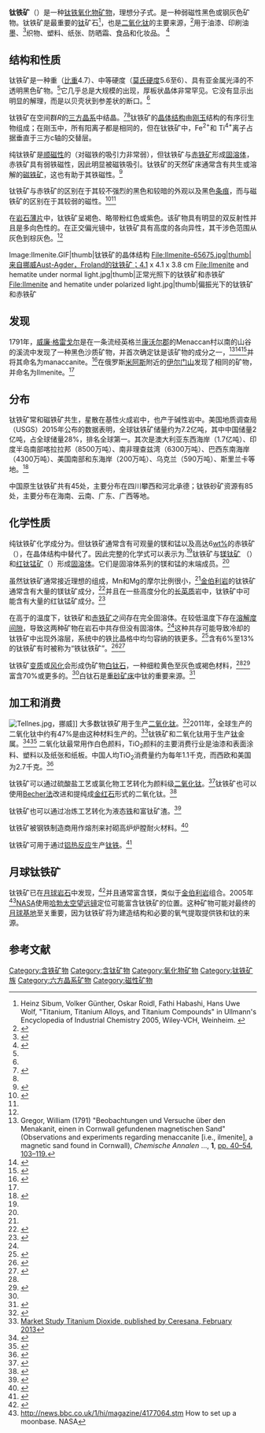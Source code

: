{{Infobox mineral
| name        = 钛铁矿
| category    = [[氧化物矿物|氧化物矿物]]
| boxwidth    = 
| boxbgcolor  = 
| image       = Ilmenite-155036.jpg
| imagesize   = 
| caption     = 来自俄罗斯乌拉尔地区南乌拉尔车里雅宾斯克州伊尔门山米亚斯的钛铁矿。4.5 x 4.3 x 1.5cm
| formula     = {{Chem|Fe||Ti||O|3}}
| IMAsymbol   = Ilm<ref>{{Cite journal|last=Warr|first=L.N.|date=2021|title=IMA–CNMNC approved mineral symbols|url=https://www.cambridge.org/core/journals/mineralogical-magazine/article/imacnmnc-approved-mineral-symbols/62311F45ED37831D78603C6E6B25EE0A|journal=Mineralogical Magazine|volume=85|issue=3|pages=291–320|doi=10.1180/mgm.2021.43|bibcode=2021MinM...85..291W|s2cid=235729616}}</ref>
| strunz      = 4.CB.05
| dana        = 04.03.05.01
| system      = [[三方|三方]]
| class       = 菱面体 ({{overline|3}}) <br/>[[H-M记号|H-M记号]]: ({{overline|3}})
| symmetry    = ''R''{{overline|3}} (no. 148)
| unit cell   = a = 5.08854(7) <br/>c = 14.0924(3) [Å]: Z = 6
| color       = 铁黑色；灰色，反射光下带褐色
| habit       = 粒状到块状和赤铁矿或磁铁矿的层状出溶
| twinning    = {0001}简单，{10{{overline|1}}1}层状
| cleavage    = 无；{0001}和{10{{overline|1}}1}裂理
| fracture    = 贝壳状到亚贝壳状
| tenacity    = 脆
| mohs        = 5–6
| luster      = 金属到半金属光泽
| refractive  = 
| opticalprop = 单轴 (–)
| birefringence = 强；O = 粉棕色，E = 深棕色（双反射）
| pleochroism = 
| streak      = 黑色
| gravity     = 4.70–4.79
| density     = 
| melt        = 
| fusibility  = 
| diagnostic  = 
| solubility  = 
| diaphaneity = 不透明
| other       = 弱磁性
| references  = <ref>{{cite web |last1=Barthelmy |first1=David |title=Ilmenite Mineral Data |url=http://webmineral.com/data/Ilmenite.shtml |website=Mineralogy Database |publisher=Webmineral.com |access-date=12 February 2022 |date=2014}}</ref><ref name=HBM>{{cite book |editor-first1=John W. |editor-last1=Anthony |editor-first2=Richard A. |editor-last2=Bideaux |editor-first3=Kenneth W. |editor-last3=Bladh |editor-first4=Monte C. |editor-last4=Nichols |title=Handbook of Mineralogy |publisher=Mineralogical Society of America |location=Chantilly, VA, USA |url=http://rruff.geo.arizona.edu/doclib/hom/ilmenite.pdf |access-date=12 February 2022 |chapter=Ilmenite}}</ref><ref name=Mindat>{{mindat|id=2013|name=ilmenite}}</ref>
}}
'''钛铁矿'''（{{lang-en|Ilmenite}}）是一种[[钛|钛]][[铁|铁]][[氧化物矿物|氧化物矿物]]，理想分子式{{Chem|Fe||Ti||O|3}}。是一种弱磁性黑色或钢灰色矿物。钛铁矿是最重要的[[钛|钛]]矿石<ref>Heinz Sibum, Volker Günther, Oskar Roidl, Fathi Habashi, Hans Uwe Wolf, "Titanium, Titanium Alloys, and Titanium Compounds" in Ullmann's Encyclopedia of Industrial Chemistry 2005, Wiley-VCH, Weinheim. {{doi|10.1002/14356007.a27_095}}</ref>，也是[[二氧化钛|二氧化钛]]的主要来源，<ref>{{cite book |title=地学前缘 |date=2000 |publisher=中国地质大学 |location=北京 |page=45}}</ref>用于油漆、印刷油墨、<ref>{{Cite web|url=http://www.sanbohk.com/uploadfiles/2014-2/2014211105416156.pdf|title=Sachtleben RDI-S|access-date=2018-12-25|archive-date=2018-12-25|archive-url=https://web.archive.org/web/20181225130335/http://www.sanbohk.com/uploadfiles/2014-2/2014211105416156.pdf|url-status=dead}}</ref>织物、塑料、纸张、防晒霜、食品和化妆品。
<ref>{{Cite web|url=http://www.mineralcommodities.com/products/|title=Products|website=Mineral Commodities Ltd|access-date=2016-08-08}}</ref>

==结构和性质==
钛铁矿是一种重（[[比重|比重]]4.7）、中等硬度（[[莫氏硬度|莫氏硬度]]5.6至6）、具有亚金属光泽的不透明黑色矿物。<ref name=KleinHurlbut1993/>它几乎总是大规模的出现，厚板状晶体非常罕见。它没有显示出明显的解理，而是以贝壳状到参差状的断口。<ref name=Sinkankas1964/>

钛铁矿在空间群''R''{{overline|3}}的[[三方晶系|三方晶系]]中结晶。<ref name=Nesse2000>{{cite book |last1=Nesse |first1=William D. |title=Introduction to mineralogy |date=2000 |publisher=Oxford University Press |location=New York |isbn=9780195106916 |pages=366–367}}</ref><ref name=HBM/>钛铁矿的[[晶体结构|晶体结构]]由[[刚玉|刚玉]]结构的有序衍生物组成；在刚玉中，所有阳离子都是相同的，但在钛铁矿中，Fe<sup>2+</sup>和 Ti<sup>4+</sup>离子占据垂直于三方c轴的交替层。

纯钛铁矿是[[顺磁性|顺磁性]]的（对磁铁的吸引力非常弱），但钛铁矿与[[赤铁矿|赤铁矿]]形成[[固溶体|固溶体]]，赤铁矿具有弱铁磁性，因此明显被磁铁吸引。钛铁矿的天然矿床通常含有共生或溶解的[[磁铁矿|磁铁矿]]，这也有助于其铁磁性。<ref name=KleinHurlbut1993>{{cite book |last1=Klein |first1=Cornelis |last2=Hurlbut |first2=Cornelius S., Jr. |title=Manual of mineralogy : (after James D. Dana) |url=https://archive.org/details/manualofmineraloed21klei |date=1993 |publisher=Wiley |location=New York |isbn=047157452X |edition=21st |pages=[https://archive.org/details/manualofmineraloed21klei/page/380 380]–381}}</ref>

钛铁矿与赤铁矿的区别在于其较不强烈的黑色和较暗的外观以及黑色[[条痕|条痕]]，而与磁铁矿的区别在于其较弱的磁性。<ref name=Sinkankas1964>{{cite book |last1=Sinkankas |first1=John |title=Mineralogy for amateurs. |date=1964 |publisher=Van Nostrand |location=Princeton, N.J. |isbn=0442276249 |pages=328–329}}</ref><ref name=KleinHurlbut1993/>

在[[岩石薄片|岩石薄片]]中，钛铁矿呈褐色、略带粉红色或紫色。该矿物具有明显的双反射性并且是多向色性的。在正交偏光镜中，钛铁矿具有高度的各向异性，其干涉色范围从灰色到棕灰色。<ref name=Nesse2000/>
<gallery>
Image:Ilmenite.GIF|thumb|钛铁矿的晶体结构
File:Ilmenite-65675.jpg|thumb|来自挪威Aust-Agder，Froland的钛铁矿；4.1 x 4.1 x 3.8 cm
File:Ilmenite and hematite under normal light.jpg|thumb|正常光照下的钛铁矿和赤铁矿
File:Ilmenite and hematite under polarized light.jpg|thumb|偏振光下的钛铁矿和赤铁矿
</gallery>

==发现==
1791年，[[威廉·格雷戈尔|威廉·格雷戈尔]]是在一条流经英格兰[[康沃尔郡|康沃尔郡]]的Menaccan村以南的山谷的溪流中发现了一种黑色沙质矿物，并首次确定钛是该矿物的成分之一，<ref>Gregor, William (1791) "Beobachtungen und Versuche über den Menakanit, einen in Cornwall gefundenen magnetischen Sand" (Observations and experiments regarding menaccanite [i.e., ilmenite], a magnetic sand found in Cornwall), ''Chemische Annalen'' …, '''1''', [https://books.google.com/books?id=ZFAyAQAAMAAJ&pg=PA40#v=onepage&q&f=false pp. 40–54], [https://books.google.com/books?id=ZFAyAQAAMAAJ&pg=PA103#v=onepage&q&f=false 103–119.]</ref><ref>{{cite book|title=Nature's Building Blocks: An A-Z Guide to the Elements|last1=Emsley|first1=John|publisher=Oxford University Press|year=2001|location=Oxford, England, UK|isbn=978-0-19-850340-8 |chapter=Titanium |chapter-url=https://books.google.com/books?id=j-Xu07p3cKwC|url-access=registration|url=https://archive.org/details/naturesbuildingb0000emsl}}</ref><ref>{{cite book |last1=Woodford |first1=Chris |title=Titanium |date=2003 |publisher=Benchmark Books |location=New York |isbn=9780761414612 |page=7 |url=https://www.google.com/books/edition/Titanium/84W_FvfskTsC?hl=en&gbpv=1&dq=history+of+titanium&pg=PA4&printsec=frontcover |access-date=22 February 2022}}</ref>并将其命名为manaccanite。<ref>{{cite journal |last1=Habashi |first1=Fathi |title=Historical Introduction to Refractory Metals |journal=Mineral Processing and Extractive Metallurgy Review |date=January 2001 |volume=22 |issue=1 |pages=25–53 |doi=10.1080/08827509808962488|s2cid=100370649 }}</ref>在俄罗斯[[米阿斯|米阿斯]]附近的[[伊尔门山|伊尔门山]]发现了相同的矿物，并命名为Ilmenite。<ref name=Sinkankas1964/>

==分布==
钛铁矿常和磁铁矿共生，星散在基性火成岩中，也产于碱性岩中。美国地质调查局（USGS）2015年公布的数据表明，全球钛铁矿储量约为7.2亿吨，其中中国储量2亿吨，占全球储量28%，排名全球第一。其次是澳大利亚东西海岸（1.7亿吨）、印度半岛南部喀拉拉邦（8500万吨）、南非理查兹湾（6300万吨）、巴西东南海岸（4300万吨）、美国南部和东海岸（200万吨）、乌克兰（590万吨）、斯里兰卡等地。<ref>{{cite web |title=钛资源储量、钛资源分布情况和钛矿产量 |url=http://baike.asianmetal.cn/metal/ti/resources&production.shtml |website=金属百科 |accessdate=2019-03-02}}</ref>

中国原生钛铁矿共有45处，主要分布在四川攀西和河北承德；钛铁砂矿资源有85处，主要分布在海南、云南、广东、广西等地。

==化学性质==
纯钛铁矿化学成分为{{Chem|Fe||Ti||O|3}}。但钛铁矿通常含有可观量的镁和锰以及高达6[[wt%|wt%]]的赤铁矿（{{chem2|Fe2O3}}），在晶体结构中替代了{{Chem|Fe||Ti||O|3}}。因此完整的化学式可以表示为{{chem2|(Fe,Mg,Mn,Ti)O3}}.<ref name=KleinHurlbut1993/>钛铁矿与[[镁钛矿|镁钛矿]] （{{Chem|Mg||Ti||O|3}}）和[[红钛锰矿|红钛锰矿]]（{{Chem|Mn||Ti||O|3}}）形成[[固溶体|固溶体]]。它们是固溶体系列的镁和锰的末端成员。<ref name=HBM/>

虽然钛铁矿通常接近理想的{{Chem|Fe||Ti||O|3}}组成，Mn和Mg的摩尔比例很小，<ref name=HBM/>[[金伯利岩|金伯利岩]]的钛铁矿通常含有大量的镁钛矿成分，<ref>{{cite journal |last1=Wyatt |first1=Bruce A. |last2=Baumgartner |first2=Mike |last3=Anckar |first3=Eva |last4=Grutter |first4=Herman |title=Compositional classification of "kimberlitic" and "non-kimberlitic" ilmenite |journal=Lithos |date=September 2004 |volume=77 |issue=1–4 |pages=819–840 |doi=10.1016/j.lithos.2004.04.025|bibcode=2004Litho..77..819W }}</ref>并且在一些高度分化的[[长英质|长英质]]岩中，钛铁矿中可能含有大量的红钛锰矿成分。<ref name=SasakiEtal2003>{{cite journal |last1=Sasaki |first1=Kazuhiro |last2=Nakashima |first2=Kazuo |last3=Kanisawa |first3=Satoshi |title=Pyrophanite and high Mn ilmenite discovered in the Cretaceous Tono pluton, NE Japan |journal=Neues Jahrbuch für Mineralogie - Monatshefte |date=15 July 2003 |volume=2003 |issue=7 |pages=302–320 |doi=10.1127/0028-3649/2003/2003-0302}}</ref>

在高于{{convert|950|C}}的温度下，钛铁矿和[[赤铁矿|赤铁矿]]之间存在完全固溶体。在较低温度下存在[[溶解度间隙|溶解度间隙]]，导致这两种矿物在岩石中共存但没有固溶体。<ref name=KleinHurlbut1993/>这种共存可能导致冷却的钛铁矿中出现外溶层，系统中的铁比晶格中均匀容纳的铁更多。<ref>{{cite journal |last1=Weibel |first1=Rikke |last2=Friis |first2=Henrik |title=Chapter 10 Alteration of Opaque Heavy Minerals as a Reflection of the Geochemical Conditions in Depositional and Diagenetic Environments |journal=Developments in Sedimentology |date=2007 |volume=58 |pages=277–303 |doi=10.1016/S0070-4571(07)58010-6|isbn=9780444517531 }}</ref>含有6%至13%{{chem2|Fe2O3}}的钛铁矿有时被称为“铁钛铁矿”。<ref name=BuddingtonLindsley1964>{{cite journal |last1=Buddington |first1=A. F. |last2=Lindsley |first2=D. H. |title=Iron-Titanium Oxide Minerals and Synthetic Equivalents |journal=Journal of Petrology |date=1 January 1964 |volume=5 |issue=2 |pages=310–357 |doi=10.1093/petrology/5.2.310}}</ref><ref name=MurphyFrick2006>{{cite book |last1=Murphy |first1=P. |last2=Frick |first2=L. |year=2006 |chapter=Titanium |title=Industrial minerals & rocks: commodities, markets, and uses |editor-last1=Kogel |editor-first1=J. |publisher=SME |pages=987–1003 |isbn=9780873352338 |url=https://www.google.com/books/edition/Industrial_Minerals_Rocks/zNicdkuulE4C?hl=en&gbpv=1&bsq=Titanium |access-date=21 February 2022}}</ref>

钛铁矿[[变质作用|变质]]或[[风化作用|风化]]会形成伪矿物[[白钛石|白钛石]]，一种细粒黄色至灰色或褐色材料，<ref name=KleinHurlbut1993/><ref>{{cite journal |last1=Mücke |first1=A. |last2=Bhadra Chaudhuri |first2=J.N. |title=The continuous alteration of ilmenite through pseudorutile to leucoxene |journal=Ore Geology Reviews |date=February 1991 |volume=6 |issue=1 |pages=25–44 |doi=10.1016/0169-1368(91)90030-B}}</ref>富含70%或更多的{{Chem|Ti|O|2}}。<ref name=MurphyFrick2006/>白钛石是[[重砂矿床|重砂矿床]]中钛的重要来源。<ref name="VanGosenEtal2014">{{cite journal |last1=Van Gosen |first1=Bradley S. |last2=Fey |first2=David L. |last3=Shah |first3=Anjana K. |last4=Verplanck |first4=Philip L. |last5=Hoefen |first5=Todd M. |title=Deposit model for heavy-mineral sands in coastal environments |journal=U.S. Geological Survey Scientific Investigations Report |series=Scientific Investigations Report |date=2014 |volume=201--5070-L |doi=10.3133/sir20105070L}}</ref>

==加工和消费==
[[File:Tellnes.jpg|thumb]]，挪威]]
大多数钛铁矿用于生产[[二氧化钛|二氧化钛]]。<ref>{{Cite web|url=http://www.mineralcommodities.com/products/industry-fundamentals/|title=Industry Fundamentals|website=Mineral Commodities Ltd|access-date=2016-08-08|archive-date=2016-10-07|archive-url=https://web.archive.org/web/20161007145819/http://www.mineralcommodities.com/products/industry-fundamentals/|url-status=dead}}</ref>2011年，全球生产的二氧化钛中约有47%是由这种材料生产的。<ref>[http://www.ceresana.com/de/marktstudien/chemikalien/titandioxid/ Market Study Titanium Dioxide, published by Ceresana, February 2013]</ref>钛铁矿和二氧化钛用于生产[[钛|钛]]金属。<ref>{{Cite journal|last=Kroll|first=W|title=The production of ductile titanium|journal= Transactions of the Electrochemical Society|volume=78|pages=35–47|doi=10.1149/1.3071290|year=1940}}</ref><ref>{{Cite journal|last=Seki|first=Ichiro|title=Reduction of titanium dioxide to metallic titanium by nitridization and thermal decomposition|url=https://www.jstage.jst.go.jp/article/matertrans/58/3/58_MK201601/_pdf|journal=Materials Transactions|volume=58|issue= 3|pages=361–366|doi=10.2320/matertrans.MK201601|year=2017|doi-access=free}}</ref>
二氧化钛最常用作白色颜料，TiO<sub>2</sub>颜料的主要消费行业是油漆和表面涂料、塑料以及纸张和纸板。中国人均TiO<sub>2</sub>消费量约为每年1.1千克，而西欧和美国为2.7千克。<ref>{{Cite web|url=https://ihsmarkit.com/products/titanium-dioxide-chemical-economics-handbook.html|title=Titanium Dioxide Chemical Economics Handbook|archive-date=June 2018}}</ref>

钛铁矿可以通过硫酸盐工艺或氯化物工艺转化为颜料级[[二氧化钛|二氧化钛]]。<ref name=Ullmann>{{Ullmann|author=Völz, Hans G. |display-authors=etal |title=Pigments, Inorganic|year=2006|doi=10.1002/14356007.a20_243.pub2}}</ref>钛铁矿也可以使用[[Becher法|Becher法]]改进和提纯成[[金红石|金红石]]形式的二氧化钛。<ref>{{cite journal |last1=Welham |first1=N.J. |title=A parametric study of the mechanically activated carbothermic reduction of ilmenite |journal=Minerals Engineering |date=December 1996 |volume=9 |issue=12 |pages=1189–1200 |doi=10.1016/S0892-6875(96)00115-X}}</ref>

钛铁矿也可以通过冶炼工艺转化为液态[[铁|铁]]和富钛矿渣。<ref>{{citation| url = https://www.saimm.co.za/Journal/v108n01p035.pdf | title = Ilmenite smelting: the basics| first =  P.C. |last = Pistorius | journal = The Journal of the South African Institute of Mining and Metallurgy | volume = 108 | date = Jan 2008 }}</ref>

钛铁矿被钢铁制造商用作熔剂来衬砌高炉炉膛耐火材料。<ref name="RTFT Products">{{cite web|title=Rio Tinto, Fer et Titane - Products|url=http://www.rtft.com/ENC/index_ourproducts.asp|publisher=Rio Tinto Group|access-date=19 Aug 2012}}</ref>

钛铁矿可用于通过[[铝热反应|铝热反应]]生产[[钛铁|钛铁]]。<ref name="FerroAlloy">{{cite book |title=Handbook of Ferroalloys: Theory and Technology |publisher=Elsevier |editor-last1=Gasik |editor-first1=Michael |year=2013 |location=London |pages=429 |isbn=978-0-08-097753-9}}</ref>

==月球钛铁矿==
钛铁矿已在[[月球岩石|月球岩石]]中发现，<ref name="NYT-20151228">{{cite news |last=Bhanoo |first=Sindya N. |title=New Type of Rock Is Discovered on Moon |url=https://www.nytimes.com/2015/12/29/science/new-type-of-rock-is-discovered-on-moon.html |date=28 December 2015 |work=[[New_York_Times|New York Times]] |access-date=29 December 2015 }}</ref>并且通常富含镁，类似于[[金伯利岩|金伯利岩]]组合。2005年<ref>http://news.bbc.co.uk/1/hi/magazine/4177064.stm How to set up a moonbase. NASA</ref>[[NASA|NASA]]使用[[哈勃太空望远镜|哈勃太空望远镜]]定位可能富含钛铁矿的位置。这种矿物可能对最终的[[月球基地|月球基地]]至关重要，因为钛铁矿将为建造结构和必要的氧气提取提供铁和钛的来源。

==参考文献==
{{reflist}}

{{Titanium minerals}}
{{Authority control}}

[[Category:含铁矿物|Category:含铁矿物]]
[[Category:含钛矿物|Category:含钛矿物]]
[[Category:氧化物矿物|Category:氧化物矿物]]
[[Category:钛铁矿族|Category:钛铁矿族]]
[[Category:六方晶系矿物|Category:六方晶系矿物]]
[[Category:磁性矿物|Category:磁性矿物]]